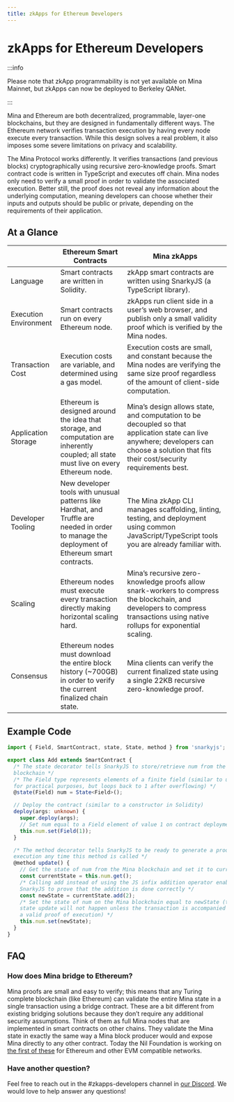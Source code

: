 ```yaml
---
title: zkApps for Ethereum Developers
---
```


# zkApps for Ethereum Developers

:::info 

Please note that zkApp programmability is not yet available on Mina Mainnet, but
zkApps can now be deployed to Berkeley QANet.

:::




Mina and Ethereum are both decentralized, programmable, layer-one blockchains,
but they are designed in fundamentally different ways. The Ethereum network
verifies transaction execution by having every node execute every transaction.
While this design solves a real problem, it also imposes some severe limitations
on privacy and scalability.

The Mina Protocol works differently. It verifies transactions (and previous
blocks) cryptographically using recursive zero-knowledge proofs. Smart contract
code is written in TypeScript and executes off chain. Mina nodes only need to
verify a small proof in order to validate the associated execution. Better
still, the proof does not reveal any information about the underlying
computation, meaning developers can choose whether their inputs and outputs
should be public or private, depending on the requirements of their application.

## At a Glance

<table style={{borderSpacing: '0px'}}>
<thead>
  <tr>
    <th style={{borderColor: 'black', borderWidth: '1px', borderStyle: 'solid', padding: '10px'}}></th>
    <th style={{borderColor: 'black', borderWidth: '1px', borderStyle: 'solid', padding: '10px', fontSize: 'larger'}}>Ethereum Smart Contracts</th>
    <th style={{borderColor: 'black', borderWidth: '1px', borderStyle: 'solid', padding: '10px', fontSize: 'larger'}}>Mina zkApps</th>
  </tr>
</thead>
<tbody>
  <tr>
    <td style={{borderColor: 'black', borderWidth: '1px', borderStyle: 'solid', padding: '10px', fontSize: 'larger'}}>Language</td>
    <td style={{borderColor: 'black', borderWidth: '1px', borderStyle: 'solid', padding: '10px'}}>Smart contracts are written in <span style={{color: '#7d4bbd'}}>Solidity</span>.</td>
    <td style={{borderColor: 'black', borderWidth: '1px', borderStyle: 'solid', padding: '10px'}}>zkApp smart contracts are written using <span style={{color: '#7d4bbd'}}>SnarkyJS</span> (a <span style={{color: '#7d4bbd'}}>TypeScript</span> library).</td>
  </tr>
  <tr>
    <td style={{borderColor: 'black', borderWidth: '1px', borderStyle: 'solid', padding: '10px', fontSize: 'larger'}}>Execution Environment</td>
    <td style={{borderColor: 'black', borderWidth: '1px', borderStyle: 'solid', padding: '10px'}}>Smart contracts run on <span style={{color: '#7d4bbd'}}>every Ethereum node</span>.</td>
    <td style={{borderColor: 'black', borderWidth: '1px', borderStyle: 'solid', padding: '10px'}}>zkApps run <span style={{color: '#7d4bbd'}}>client side</span> in a user’s web browser, and publish only a small validity proof which is verified by the Mina nodes.</td>
  </tr>
  <tr>
    <td style={{borderColor: 'black', borderWidth: '1px', borderStyle: 'solid', padding: '10px', fontSize: 'larger'}}>Transaction Cost</td>
    <td style={{borderColor: 'black', borderWidth: '1px', borderStyle: 'solid', padding: '10px'}}>Execution costs are variable, and determined using a <span style={{color: '#7d4bbd'}}>gas model</span>.</td>
    <td style={{borderColor: 'black', borderWidth: '1px', borderStyle: 'solid', padding: '10px'}}>Execution costs are <span style={{color: '#7d4bbd'}}>small</span>, and <span style={{color: '#7d4bbd'}}>constant</span> because the Mina nodes are verifying the same size proof regardless of the amount of client-side computation.</td>
  </tr>
  <tr>
    <td style={{borderColor: 'black', borderWidth: '1px', borderStyle: 'solid', padding: '10px', fontSize: 'larger'}}>Application Storage</td>
    <td style={{borderColor: 'black', borderWidth: '1px', borderStyle: 'solid', padding: '10px'}}>Ethereum is designed around the idea that storage, and computation are inherently coupled; <span style={{color: '#7d4bbd'}}>all state must live on every Ethereum node</span>.</td>
    <td style={{borderColor: 'black', borderWidth: '1px', borderStyle: 'solid', padding: '10px'}}>Mina’s design allows state, and computation to be decoupled so that <span style={{color: '#7d4bbd'}}>application state can live anywhere</span>; developers can choose a solution that fits their cost/security requirements best.</td>
  </tr>
  <tr>
    <td style={{borderColor: 'black', borderWidth: '1px', borderStyle: 'solid', padding: '10px', fontSize: 'larger'}}>Developer Tooling</td>
    <td style={{borderColor: 'black', borderWidth: '1px', borderStyle: 'solid', padding: '10px'}}>New developer tools with unusual patterns like <span style={{color: '#7d4bbd'}}>Hardhat</span>, and <span style={{color: '#7d4bbd'}}>Truffle</span> are needed in order to manage the deployment of Ethereum smart contracts.</td>
    <td style={{borderColor: 'black', borderWidth: '1px', borderStyle: 'solid', padding: '10px'}}><span style={{color: '#7d4bbd'}}>The Mina zkApp CLI</span> manages scaffolding, linting, testing, and deployment using common JavaScript/TypeScript tools you are already familiar with.</td>
  </tr>
  <tr>
    <td style={{borderColor: 'black', borderWidth: '1px', borderStyle: 'solid', padding: '10px', fontSize: 'larger'}}>Scaling</td>
    <td style={{borderColor: 'black', borderWidth: '1px', borderStyle: 'solid', padding: '10px'}}>Ethereum nodes must execute every transaction directly making <span style={{color: '#7d4bbd'}}>horizontal scaling hard</span>.</td>
    <td style={{borderColor: 'black', borderWidth: '1px', borderStyle: 'solid', padding: '10px'}}>Mina’s recursive zero-knowledge proofs allow snark-workers to compress the blockchain, and developers to compress transactions using <span style={{color: '#7d4bbd'}}>native rollups</span> for <span style={{color: '#7d4bbd'}}>exponential scaling</span>.</td>
  </tr>
  <tr>
    <td style={{borderColor: 'black', borderWidth: '1px', borderStyle: 'solid', padding: '10px', fontSize: 'larger'}}>Consensus</td>
    <td style={{borderColor: 'black', borderWidth: '1px', borderStyle: 'solid', padding: '10px'}}>Ethereum nodes must download the entire block history (<span style={{color: '#7d4bbd'}}>~700GB</span>) in order to verify the current finalized chain state.</td>
    <td style={{borderColor: 'black', borderWidth: '1px', borderStyle: 'solid', padding: '10px'}}>Mina clients can verify the current finalized state using a single <span style={{color: '#7d4bbd'}}>22KB</span> recursive zero-knowledge proof.</td>
  </tr>
</tbody>
</table>

## Example Code

```ts
import { Field, SmartContract, state, State, method } from 'snarkyjs';

export class Add extends SmartContract {
  /* The state decorator tells SnarkyJS to store/retrieve num from the Mina
  blockchain */
  /* The Field type represents elements of a finite field (similar to uint256
  for practical purposes, but loops back to 1 after overflowing) */
  @state(Field) num = State<Field>();

  // Deploy the contract (similar to a constructor in Solidity)
  deploy(args: unknown) {
    super.deploy(args);
    // Set num equal to a Field element of value 1 on contract deployment
    this.num.set(Field(1));
  }

  /* The method decorator tells SnarkyJS to be ready to generate a proof of
  execution any time this method is called */
  @method update() {
    // Get the state of num from the Mina blockchain and set it to currentState
    const currentState = this.num.get();
    /* Calling add instead of using the JS infix addition operator enables
    SnarkyJS to prove that the addition is done correctly */
    const newState = currentState.add(2);
    /* Set the state of num on the Mina blockchain equal to newState (this
    state update will not happen unless the transaction is accompanied by
    a valid proof of execution) */
    this.num.set(newState);
  }
}
```

## FAQ

### How does Mina bridge to Ethereum?

Mina proofs are small and easy to verify; this means that any Turing complete
blockchain (like Ethereum) can validate the entire Mina state in a single
transaction using a bridge contract. These are a bit different from existing
bridging solutions because they don’t require any additional security
assumptions. Think of them as full Mina nodes that are implemented in smart
contracts on other chains. They validate the Mina state in exactly the same way
a Mina block producer would and expose Mina directly to any other contract.
Today the Nil Foundation is working on
 [the first of these](https://verify.mina.nil.foundation/walkthrough/index.html)
 for Ethereum and other EVM compatible networks.

### Have another question?

Feel free to reach out in the #zkapps-developers channel in [our Discord](https://bit.ly/MinaDiscord). We would
  love to help answer any questions!